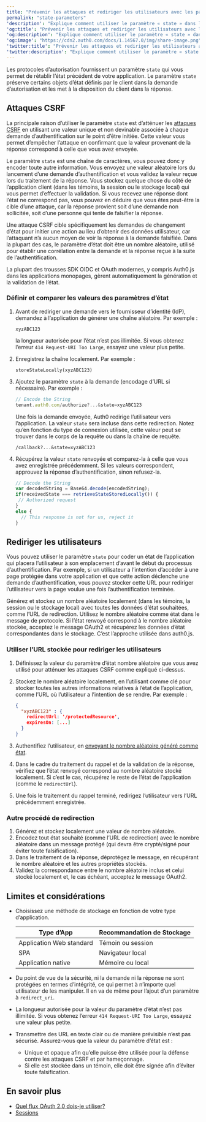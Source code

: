 ```yaml
---
title: "Prévenir les attaques et rediriger les utilisateurs avec les paramètres d’état OAuth 2.0"
permalink: "state-parameters"
'description': "Explique comment utiliser le paramètre « state » dans les demandes d’authentification afin de prévenir les attaques CSRF et de restaurer l’état."
'og:title': "Prévenir les attaques et rediriger les utilisateurs avec les paramètres d’état OAuth 2.0"
'og:description': "Explique comment utiliser le paramètre « state » dans les demandes d’authentification afin de prévenir les attaques CSRF et de restaurer l’état."
'og:image': "https://cdn2.auth0.com/docs/1.14567.0/img/share-image.png"
'twitter:title': "Prévenir les attaques et rediriger les utilisateurs avec les paramètres d’état OAuth 2.0"
'twitter:description': "Explique comment utiliser le paramètre « state » dans les demandes d’authentification afin de prévenir les attaques CSRF et de restaurer l’état."
---
```


Les protocoles d’autorisation fournissent un paramètre `state` qui vous permet de rétablir l’état précédent de votre application. Le paramètre `state` préserve certains objets d’état définis par le client dans la demande d’autorisation et les met à la disposition du client dans la réponse.

## Attaques CSRF

La principale raison d’utiliser le paramètre `state` est d’atténuer les [attaques CSRF](https://en.wikipedia.org/wiki/Cross-site_request_forgery) en utilisant une valeur unique et non devinable associée à chaque demande d’authentification sur le point d’être initiée. Cette valeur vous permet d’empêcher l’attaque en confirmant que la valeur provenant de la réponse correspond à celle que vous avez envoyée.

Le paramètre `state` est une chaîne de caractères, vous pouvez donc y encoder toute autre information. Vous envoyez une valeur aléatoire lors du lancement d’une demande d’authentification et vous validez la valeur reçue lors du traitement de la réponse. Vous stockez quelque chose du côté de l’application client (dans les témoins, la session ou le stockage local) qui vous permet d’effectuer la validation. Si vous recevez une réponse dont l’état ne correspond pas, vous pouvez en déduire que vous êtes peut-être la cible d’une attaque, car la réponse provient soit d’une demande non sollicitée, soit d’une personne qui tente de falsifier la réponse.

Une attaque CSRF cible spécifiquement les demandes de changement d’état pour initier une action au lieu d’obtenir des données utilisateur, car l’attaquant n’a aucun moyen de voir la réponse à la demande falsifiée. Dans la plupart des cas, le paramètre d’état doit être un nombre aléatoire, utilisé pour établir une corrélation entre la demande et la réponse reçue à la suite de l’authentification.

La plupart des trousses SDK OIDC et <Tooltip href="/docs/docs/fr-ca/glossary?term=oath2" tip="OAuth 2.0
Cadre d’applications d’autorisation qui définit les protocoles d’autorisation et les flux de production." cta="Voir le glossaire">OAuth</Tooltip> modernes, y compris Auth0.js dans les applications monopages, gèrent automatiquement la génération et la validation de l’état.

### Définir et comparer les valeurs des paramètres d’état

1. Avant de rediriger une demande vers le fournisseur d’identité (IdP), demandez à l’application de générer une chaîne aléatoire. Par exemple :

   ```text lines
   xyzABC123
   ```

   

   

   la longueur autorisée pour l’état n’est pas illimitée. Si vous obtenez l’erreur `414 Request-URI Too Large`, essayez une valeur plus petite.
2. Enregistrez la chaîne localement. Par exemple :

   ```text lines
   storeStateLocally(xyzABC123)
   ```

   

   
3. Ajoutez le paramètre `state` à la demande (encodage d’URL si nécessaire). Par exemple :

   ```javascript lines
   // Encode the String   
   tenant.auth0.com/authorize?...&state=xyzABC123
   ```

   

   

   Une fois la demande envoyée, Auth0 redirige l’utilisateur vers l’application. La valeur `state` sera incluse dans cette redirection. Notez qu’en fonction du type de connexion utilisée, cette valeur peut se trouver dans le corps de la requête ou dans la chaîne de requête.

   ```text lines
   /callback?...&state=xyzABC123
   ```

   

   
4. Récupérez la valeur `state` renvoyée et comparez-la à celle que vous avez enregistrée précédemment. Si les valeurs correspondent, approuvez la réponse d’authentification, sinon refusez-la.

   ```javascript lines
   // Decode the String
   var decodedString = Base64.decode(encodedString);
   if(receivedState === retrieveStateStoredLocally()) {
    // Authorized request
   } 
   else {
     // This response is not for us, reject it
   }
   ```

   

   

## Rediriger les utilisateurs

Vous pouvez utiliser le paramètre `state` pour coder un état de l’application qui placera l’utilisateur à son emplacement d’avant le début du processus d’authentification. Par exemple, si un utilisateur a l’intention d’accéder à une page protégée dans votre application et que cette action déclenche une demande d’authentification, vous pouvez stocker cette URL pour rediriger l’utilisateur vers la page voulue une fois l’authentification terminée.

Générez et stockez un nombre aléatoire localement (dans les témoins, la session ou le stockage local) avec toutes les données d’état souhaitées, comme l’URL de redirection. Utilisez le nombre aléatoire comme état dans le message de protocole. Si l’état renvoyé correspond à le nombre aléatoire stockée, acceptez le message OAuth2 et récupérez les données d’état correspondantes dans le stockage. C’est l’approche utilisée dans auth0.js.

### Utiliser l’URL stockée pour rediriger les utilisateurs

1. Définissez la valeur du paramètre d’état nombre aléatoire que vous avez utilisé pour atténuer les attaques CSRF comme expliqué ci-dessus.
2. Stockez le nombre aléatoire localement, en l’utilisant comme clé pour stocker toutes les autres informations relatives à l’état de l’application, comme l’URL où l’utilisateur a l’intention de se rendre. Par exemple :

   ```json lines
   {
     "xyzABC123" : {
       redirectUrl: '/protectedResource',
       expiresOn: [...]
     }
   }
   ```

   

   
3. Authentifiez l’utilisateur, en [envoyant le nombre aléatoire généré comme état](/docs/fr-ca/get-started/authentication-and-authorization-flow/implicit-flow-with-form-post/mitigate-replay-attacks-when-using-the-implicit-flow).
4. Dans le cadre du traitement du rappel et de la validation de la réponse, vérifiez que l’état renvoyé correspond au nombre aléatoire stocké localement. Si c’est le cas, récupérez le reste de l’état de l’application (comme le `redirectUrl`).
5. Une fois le traitement du rappel terminé, redirigez l’utilisateur vers l’URL précédemment enregistrée.

### Autre procédé de redirection

1. Générez et stockez localement une valeur de nombre aléatoire.
2. Encodez tout état souhaité (comme l’URL de redirection) avec le nombre aléatoire dans un message protégé (qui devra être crypté/signé pour éviter toute falsification).
3. Dans le traitement de la réponse, déprotégez le message, en récupérant le nombre aléatoire et les autres propriétés stockés.
4. Validez la correspondance entre le nombre aléatoire inclus et celui stocké localement et, le cas échéant, acceptez le message OAuth2.

## Limites et considérations

* Choisissez une méthode de stockage en fonction de votre type d’application.

  <table class="table"><thead>
  <tr>
  <th>Type d’App</th>
  <th>Recommandation de Stockage</th>
  </tr>
  </thead>
  <tbody>
  <tr>
  <td>Application Web standard</td>
  <td>Témoin ou session</td>
  </tr>
  <tr>
  <td>SPA</td>
  <td>Navigateur local</td>
  </tr>
  <tr>
  <td>Application native</td>
  <td>Mémoire ou local</td>
  </tr>
  </tbody>
  </table>
* Du point de vue de la sécurité, ni la demande ni la réponse ne sont protégées en termes d’intégrité, ce qui permet à n’importe quel utilisateur de les manipuler. Il en va de même pour l’ajout d’un paramètre à `redirect_uri`.
* La longueur autorisée pour la valeur du paramètre d’état n’est pas illimitée. Si vous obtenez l’erreur `414 Request-URI Too Large`, essayez une valeur plus petite.
* Transmettre des URL en texte clair ou de manière prévisible n’est pas sécurisé. Assurez-vous que la valeur du paramètre d’état est :

  + Unique et opaque afin qu’elle puisse être utilisée pour la défense contre les attaques CSRF et par hameçonnage.
  + Si elle est stockée dans un témoin, elle doit être signée afin d’éviter toute falsification.

## En savoir plus

* [Quel flux OAuth 2.0 dois-je utiliser?](/docs/fr-ca/get-started/authentication-and-authorization-flow/which-oauth-2-0-flow-should-i-use)
* [Sessions](/docs/fr-ca/manage-users/sessions)